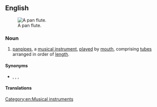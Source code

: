 {{also|panflute}}

==English==
{{wikipedia}}
[[File:Panpipe (PSF).png|thumb|A pan flute.]]

===Noun===
{{en-noun}}

# [[panpipes]], a [[musical instrument]], [[play]]ed by [[mouth]], comprising [[tube]]s arranged in order of [[length]].

====Synonyms====
* {{l|en|pan pipe}}, {{l|en|panpipes}}, {{l|en|pipes of Pan}}, {{l|en|shepherd's pipe}}

====Translations====
{{trans-see|panpipes}}

[[Category:en:Musical instruments]]